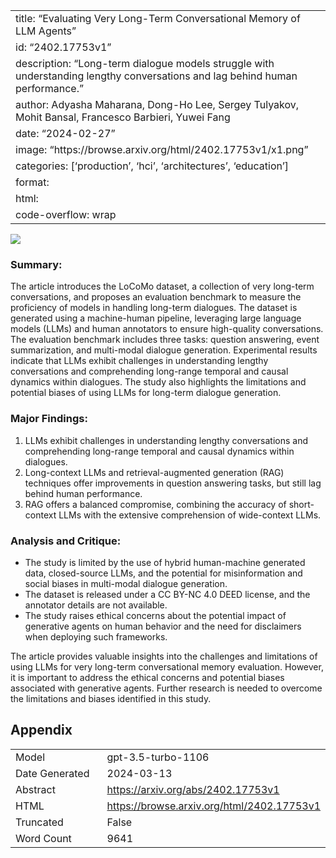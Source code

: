 
---
title: "Evaluating Very Long-Term Conversational Memory of LLM Agents"
id: "2402.17753v1"
description: "Long-term dialogue models struggle with understanding lengthy conversations and lag behind human performance."
author: Adyasha Maharana, Dong-Ho Lee, Sergey Tulyakov, Mohit Bansal, Francesco Barbieri, Yuwei Fang
date: "2024-02-27"
image: "https://browse.arxiv.org/html/2402.17753v1/x1.png"
categories: ['production', 'hci', 'architectures', 'education']
format:
  html:
    code-overflow: wrap
---

![](https://browse.arxiv.org/html/2402.17753v1/x1.png)

### **Summary:**
The article introduces the LoCoMo dataset, a collection of very long-term conversations, and proposes an evaluation benchmark to measure the proficiency of models in handling long-term dialogues. The dataset is generated using a machine-human pipeline, leveraging large language models (LLMs) and human annotators to ensure high-quality conversations. The evaluation benchmark includes three tasks: question answering, event summarization, and multi-modal dialogue generation. Experimental results indicate that LLMs exhibit challenges in understanding lengthy conversations and comprehending long-range temporal and causal dynamics within dialogues. The study also highlights the limitations and potential biases of using LLMs for long-term dialogue generation.

### Major Findings:
1. LLMs exhibit challenges in understanding lengthy conversations and comprehending long-range temporal and causal dynamics within dialogues.
2. Long-context LLMs and retrieval-augmented generation (RAG) techniques offer improvements in question answering tasks, but still lag behind human performance.
3. RAG offers a balanced compromise, combining the accuracy of short-context LLMs with the extensive comprehension of wide-context LLMs.

### Analysis and Critique:
- The study is limited by the use of hybrid human-machine generated data, closed-source LLMs, and the potential for misinformation and social biases in multi-modal dialogue generation.
- The dataset is released under a CC BY-NC 4.0 DEED license, and the annotator details are not available.
- The study raises ethical concerns about the potential impact of generative agents on human behavior and the need for disclaimers when deploying such frameworks.

The article provides valuable insights into the challenges and limitations of using LLMs for very long-term conversational memory evaluation. However, it is important to address the ethical concerns and potential biases associated with generative agents. Further research is needed to overcome the limitations and biases identified in this study.

## Appendix

|          |          |
|----------|----------|
| Model     | gpt-3.5-turbo-1106       |
| Date Generated     | 2024-03-13       |
| Abstract | [https://arxiv.org/abs/2402.17753v1](https://arxiv.org/abs/2402.17753v1)        |
| HTML     | [https://browse.arxiv.org/html/2402.17753v1](https://browse.arxiv.org/html/2402.17753v1)       |
| Truncated       | False       |
| Word Count       | 9641       |